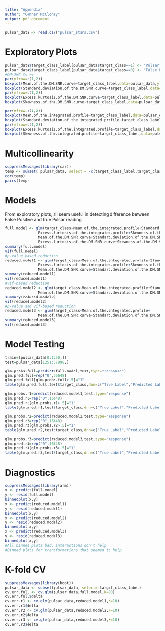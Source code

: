 ```yaml
---
title: "Appendix"
author: "Conner McCloney"
output: pdf_document
---
```


```r
pulsar_data <- read.csv("pulsar_stars.csv")
```

# Exploratory Plots

```r
pulsar_data$target_class_label[pulsar_data$target_class==1] <- "Pulsar"
pulsar_data$target_class_label[pulsar_data$target_class==0] <- "False Positive"
#DM-SNR Curve
par(mfrow=c(1,2))
boxplot(Mean.of.the.DM.SNR.curve~target_class_label,data=pulsar_data,ylab="Mean of DM-SNR curve", xlab="Target Reading", col=c("blue","orange"))
boxplot(Standard.deviation.of.the.DM.SNR.curve~target_class_label,data=pulsar_data, ylab="SD of DM-SNR curve", xlab="Target Reading", col=c("blue","orange"))
par(mfrow=c(1,2))
boxplot(Excess.kurtosis.of.the.DM.SNR.curve~target_class_label,data=pulsar_data, ylab="Excess kurtosis of DM-SNR curve", xlab="Target Reading", col=c("blue","orange"))
boxplot(Skewness.of.the.DM.SNR.curve~target_class_label,data=pulsar_data, ylab="Skewness of DM-SNR curve", xlab="Target Reading", col=c("blue","orange"))
```

```r
par(mfrow=c(1,2))
boxplot(Mean.of.the.integrated.profile~target_class_label,data=pulsar_data,ylab="Mean of Integrated Profile", xlab="Target Reading", col=c("blue","orange"))
boxplot(Standard.deviation.of.the.integrated.profile~target_class_label,data=pulsar_data, ylab="SD of Integrated Profile", xlab="Target Reading", col=c("blue","orange"))
par(mfrow=c(1,2))
boxplot(Excess.kurtosis.of.the.integrated.profile~target_class_label,data=pulsar_data, ylab="Excess kurtosis of Integrated Profile", xlab="Target Reading", col=c("blue","orange"))
boxplot(Skewness.of.the.integrated.profile~target_class_label,data=pulsar_data, ylab="Skewness of Integrated Profile", xlab="Target Reading", col=c("blue","orange"))
```

# Multicollinearity

```r
suppressMessages(library(car))
temp <- subset( pulsar_data, select = -c(target_class_label,target_class))
cor(temp)
pairs(temp)
```

# Models

From exploratory plots, all seem useful in detecting difference between False Positive and true Pulsar reading.

```r
full.model <- glm(target_class~Mean.of.the.integrated.profile+Standard.deviation.of.the.integrated.profile+
               Excess.kurtosis.of.the.integrated.profile+Skewness.of.the.integrated.profile+
               Mean.of.the.DM.SNR.curve+Standard.deviation.of.the.DM.SNR.curve+
               Excess.kurtosis.of.the.DM.SNR.curve+Skewness.of.the.DM.SNR.curve,data=pulsar_data ,family =binomial(link="logit"))
summary(full.model)
vif(full.model)
#p-value based reduction
reduced.model1 <- glm(target_class~Mean.of.the.integrated.profile+Standard.deviation.of.the.integrated.profile+
               Excess.kurtosis.of.the.integrated.profile+Skewness.of.the.integrated.profile+
               Mean.of.the.DM.SNR.curve+Standard.deviation.of.the.DM.SNR.curve,data=pulsar_data ,family =binomial(link="logit"))
summary(reduced.model1)
vif(reduced.model1)
#vif-based reduction
reduced.model2 <- glm(target_class~Mean.of.the.integrated.profile+Standard.deviation.of.the.integrated.profile+
               Mean.of.the.DM.SNR.curve+Standard.deviation.of.the.DM.SNR.curve,data=pulsar_data ,family =binomial(link="logit"))
summary(reduced.model2)
vif(reduced.model2)
#p-value and vif-based reduction
reduced.model3 <- glm(target_class~Mean.of.the.integrated.profile+
               Mean.of.the.DM.SNR.curve+Standard.deviation.of.the.DM.SNR.curve,data=pulsar_data ,family =binomial(link="logit"))
summary(reduced.model3)
vif(reduced.model3)
```

# Model Testing

```r
train=(pulsar_data[0:1250,])
test=pulsar_data[1251:17898,]

glm.probs.full=predict(full.model,test,type="response")
glm.pred.full=rep("0",16648)
glm.pred.full[glm.probs.full>.5]="1"
table(glm.pred.full,test$target_class,dnn=c("True Label","Predicted Label - Full Model"))

glm.probs.r1=predict(reduced.model1,test,type="response")
glm.pred.r1=rep("0",16648)
glm.pred.r1[glm.probs.r1>.5]="1"
table(glm.pred.r1,test$target_class,dnn=c("True Label","Predicted Label - Reduced Model #1"))

glm.probs.r2=predict(reduced.model2,test,type="response")
glm.pred.r2=rep("0",16648)
glm.pred.r2[glm.probs.r2>.5]="1"
table(glm.pred.r2,test$target_class,dnn=c("True Label","Predicted Label - Reduced Model #2"))

glm.probs.r3=predict(reduced.model3,test,type="response")
glm.pred.r3=rep("0",16648)
glm.pred.r3[glm.probs.r3>.5]="1"
table(glm.pred.r3,test$target_class,dnn=c("True Label","Predicted Label - Reduced Model #3"))
```

# Diagnostics

```r
suppressMessages(library(arm))
x <- predict(full.model)
y <- resid(full.model)
binnedplot(x,y)
x <- predict(reduced.model1)
y <- resid(reduced.model1)
binnedplot(x,y)
x <- predict(reduced.model2)
y <- resid(reduced.model2)
binnedplot(x,y)
x <- predict(reduced.model3)
y <- resid(reduced.model3)
binnedplot(x,y)
#All binned plots bad, interactions don't help
#Binned plots for transformations that seemed to help
```


# K-fold CV

```r
suppressMessages(library(boot))
pulsar_data <- subset(pulsar_data, select=-target_class_label)
cv.err.full <- cv.glm(pulsar_data,full.model,K=10)
cv.err.full$delta
cv.err.r1 <- cv.glm(pulsar_data,reduced.model1,K=10)
cv.err.r1$delta
cv.err.r2 <- cv.glm(pulsar_data,reduced.model2,K=10)
cv.err.r2$delta
cv.err.r3 <- cv.glm(pulsar_data,reduced.model3,K=10)
cv.err.r3$delta
```